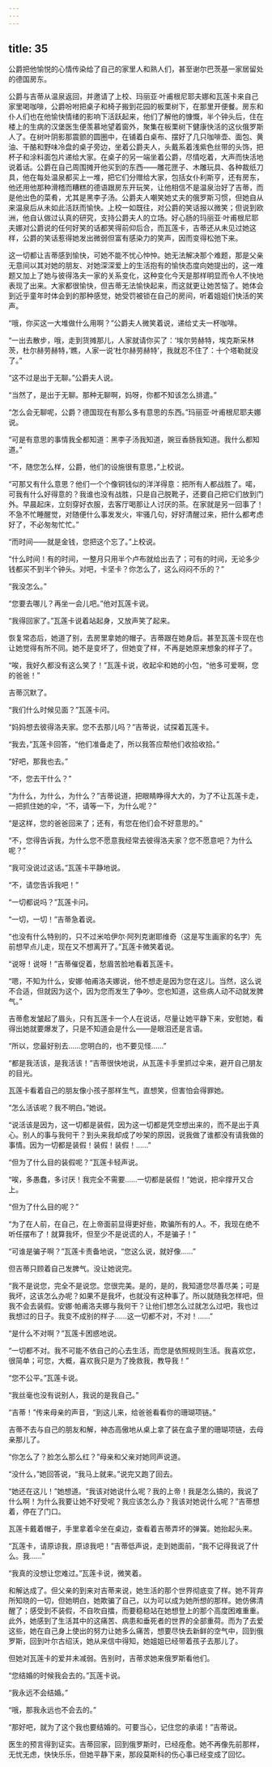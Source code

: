 ```yaml
---
---
---
```

title: 35
---




公爵把他愉悦的心情传染给了自己的家里人和熟人们，甚至谢尔巴茨基一家居留处的德国房东。

公爵与吉蒂从温泉返回，并邀请了上校、玛丽亚·叶甫根尼耶夫娜和瓦莲卡来自己家里喝咖啡，公爵吩咐把桌子和椅子搬到花园的板栗树下，在那里开便餐。房东和仆人们也在他愉快情绪的影响下活跃起来，他们了解他的慷慨，半个钟头后，住在楼上的生病的汉堡医生便羡慕地望着窗外，聚集在板栗树下健康快活的这伙俄罗斯人了。在树叶阴影那震颤的圆圈中，在铺着白桌布、摆好了几只咖啡壶、面包、黄油、干酪和野味冷盘的桌子旁边，坐着公爵夫人，头戴系着浅紫色丝带的头饰，把杯子和涂料面包片递给大家。在桌子的另一端坐着公爵，尽情吃着，大声而快活地说着话。公爵在自己周围摊开他买到的东西——雕花匣子、木雕玩具、各种裁纸刀具，他在每处温泉都买上一堆，把它们分赠给大家，包括女仆利斯亨，还有房东，他还用他那种滑稽而糟糕的德语跟房东开玩笑，让他相信不是温泉治好了吉蒂，而是他出色的菜肴，尤其是黑李子汤。公爵夫人嘲笑她丈夫的俄罗斯习惯，但她自从来温泉后从未如此活跃而愉快。上校一如既往，对公爵的笑话报以微笑；但说到欧洲，他自认做过认真的研究，支持公爵夫人的立场。好心肠的玛丽亚·叶甫根尼耶夫娜对公爵说的任何好笑的话都笑得前仰后合，而瓦莲卡，吉蒂还从未见过她这样，公爵的笑话惹得她发出微弱但富有感染力的笑声，因而变得松弛下来。

这一切都让吉蒂感到愉快，可她不能不忧心忡忡。她无法解决那个难题，那是父亲无意间以其对她的朋友、对她深深爱上的生活抱有的愉快态度向她提出的，这一难题又加上了她与彼得洛夫一家的关系变化，这种变化今天是那样明显而令人不快地表现了出来。大家都很愉快，但吉蒂无法愉快起来，而这就更让她苦恼了。她体会到近乎童年时体会到的那种感觉，她受罚被锁在自己的房间，听着姐姐们快活的笑声。

“哦，你买这一大堆做什么用啊？”公爵夫人微笑着说，递给丈夫一杯咖啡。

“一出去散步，哦，走到货摊那儿，人家就请你买了：‘埃尔劳赫特，埃克斯采林茨，杜尔赫劳赫特，’瞧，人家一说‘杜尔赫劳赫特’，我就忍不住了：十个塔勒就没了。”

“这不过是出于无聊。”公爵夫人说。

“当然了，是出于无聊。那种无聊啊，妈呀，你都不知该怎么排遣。”

“怎么会无聊呢，公爵？德国现在有那么多有意思的东西。”玛丽亚·叶甫根尼耶夫娜说。

“可是有意思的事情我全都知道：黑李子汤我知道，豌豆香肠我知道。我什么都知道。”

“不，随您怎么样，公爵，他们的设施很有意思，”上校说。

“可那又有什么意思？他们一个个像铜钱似的洋洋得意：把所有人都战胜了。喏，可我有什么好得意的？我谁也没有战胜，只是自己脱靴子，还要自己把它们放到门外。早晨起床，立刻穿好衣服，去客厅喝那让人讨厌的茶。在家就是另一回事了！不急不忙睡醒觉，对随便什么事发发火，牢骚几句，好好清醒过来，把什么都考虑好了，不必匆匆忙忙。”

“而时间——就是金钱，您把这个忘了。”上校说。

“什么时间！有的时间，一整月只用半个卢布就给出去了；可有的时间，无论多少钱都买不到半个钟头。对吧，卡坚卡？你怎么了，这么闷闷不乐的？”

“我没怎么。”

“您要去哪儿？再坐一会儿吧。”他对瓦莲卡说。

“我得回家了。”瓦莲卡说着站起身，又放声笑了起来。

恢复常态后，她道了别，去房里拿她的帽子。吉蒂跟在她身后。甚至瓦莲卡现在也让她觉得有所不同。她不是变坏了，但她变了样，不再是她原来想象的样子了。

“唉，我好久都没有这么笑了！”瓦莲卡说，收起伞和她的小包，“他多可爱啊，您的爸爸！”

吉蒂沉默了。

“我们什么时候见面？”瓦莲卡问。

“妈妈想去彼得洛夫家。您不去那儿吗？”吉蒂说，试探着瓦莲卡。

“我去，”瓦莲卡回答，“他们准备走了，所以我答应帮他们收拾收拾。”

“好吧，那我也去。”

“不，您去干什么？”

“为什么，为什么，为什么？”吉蒂说道，把眼睛睁得大大的，为了不让瓦莲卡走，一把抓住她的伞，“不，请等一下，为什么呢？”

“是这样，您的爸爸回来了；还有，有您在他们会不好意思的。”

“不，您得告诉我，为什么您不愿意我经常去彼得洛夫家？您不愿意吧？为什么呢？”

“我可没说过这话。”瓦莲卡平静地说。

“不，请您告诉我吧！”

“一切都说吗？”瓦莲卡问。

“一切，一切！”吉蒂急着说。

“也没有什么特别的，只不过米哈伊尔·阿列克谢耶维奇（这是写生画家的名字）先前想早点儿走，现在又不想离开了。”瓦莲卡微笑着说。

“说呀！说呀！”吉蒂催促着，愁眉苦脸地看着瓦莲卡。

“嗯，不知为什么，安娜·帕甫洛夫娜说，他不想走是因为您在这儿。当然，这么说不合适，但就因为这个，因为您而发生了争吵。您也知道，这些病人动不动就发脾气。”

吉蒂愈发皱起了眉头，只有瓦莲卡一个人在说话，尽量让她平静下来，安慰她，看得出她就要爆发了，只是不知道会是什么——是眼泪还是言语。

“所以，您最好别去……您明白的，也不要见怪……”

“都是我活该，是我活该！”吉蒂很快地说，从瓦莲卡手里抓过伞来，避开自己朋友的目光。

瓦莲卡看着自己的朋友像小孩子那样生气，直想笑，但害怕会得罪她。

“怎么活该呢？我不明白。”她说。

“说活该是因为，这一切都是装假，因为这一切都是凭空想出来的，而不是出于真心。别人的事与我何干？到头来我却成了吵架的原因，说我做了谁都没有请我做的事情。因为一切都是装假！装假！装假！……”

“但为了什么目的装假呢？”瓦莲卡轻声说。

“唉，多愚蠢，多讨厌！我完全不需要……一切都是装假！”她说，把伞撑开又合上。

“但为了什么目的呢？”

“为了在人前，在自己，在上帝面前显得更好些，欺骗所有的人。不，我现在绝不听任摆布了！就算我坏，但至少不是说谎的人，不是骗子！”

“可谁是骗子啊？”瓦莲卡责备地说，“您这么说，就好像……”

但吉蒂只顾着自己发脾气。没让她说完。

“我不是说您，完全不是说您。您很完美。是的，是的，我知道您尽善尽美；可是我坏，这该怎么办呢？如果不是我坏，也就没有这种事了。所以就随我怎样吧，但我不会去装假。安娜·帕甫洛夫娜与我何干？让他们想怎么过就怎么过吧，我也过我想过的日子。我变不成别的样子……这一切都不对，不对！……”

“是什么不对啊？”瓦莲卡困惑地说。

“一切都不对。我不可能不依自己的心去生活，而您是依照规则生活。我喜欢您，很简单；可您，大概，喜欢我只是为了挽救我，教导我！”

“您不公平。”瓦莲卡说。

“我丝毫也没有说别人，我说的是我自己。”

“吉蒂！”传来母亲的声音，“到这儿来，给爸爸看看你的珊瑚项链。”

吉蒂不去与自己的朋友和解，神态高傲地从桌上拿了装在盒子里的珊瑚项链，去母亲那儿了。

“你怎么了？脸怎么那么红？”母亲和父亲对她同声说道。

“没什么，”她回答说，“我马上就来。”说完又跑了回去。

“她还在这儿！”她想道。“我该对她说什么呢？我的上帝！我是怎么搞的，我说了什么啊！为什么我要让她不好受呢？我应该怎么办？我该对她说什么呢？”吉蒂想着，停在了门口。

瓦莲卡戴着帽子，手里拿着伞坐在桌边，查看着吉蒂弄坏的弹簧。她抬起头来。

“瓦莲卡，请原谅我，原谅我吧！”吉蒂低声说，走到她面前，“我不记得我说了什么。我……”

“我真的没想让您难过。”瓦莲卡说，微笑着。

和解达成了。但父亲的到来对吉蒂来说，她生活的那个世界彻底变了样。她不背弃所知晓的一切，但她明白，她欺骗了自己，以为可以成为她所想的那样。她仿佛清醒了；感受到不装假，不自吹自擂，而要稳稳站在她想登上的那个高度困难重重。此外，她感到了生活其中的这痛苦、病患和垂死者的世界的全部重荷。而为了去爱这些，她在自己身上使出的努力让她多么痛苦，想要尽快去新鲜的空气中，回到俄罗斯，回到叶尔古绍沃，她从来信中得知，她姐姐已经带着孩子去那儿了。

但她对瓦莲卡的爱并未减弱。告别时，吉蒂求她来俄罗斯看他们。

“您结婚的时候我会去的。”瓦莲卡说。

“我永远不会结婚。”

“哦，那我永远也不会去的。”

“那好吧，就为了这个我也要结婚的。可要当心，记住您的承诺！”吉蒂说。

医生的预言得到证实。吉蒂回家，回到俄罗斯时，已经痊愈。她不再像先前那样，无忧无虑，快快乐乐，但她平静下来，那段莫斯科的伤心事已经变成了回忆。